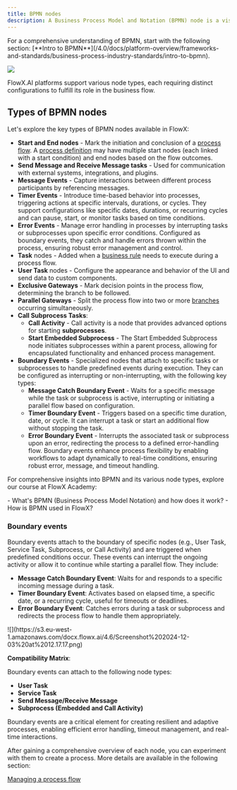 ```yaml
---
title: BPMN nodes
description: A Business Process Model and Notation (BPMN) node is a visual representation of a point in your process. Nodes are added at specific process points to denote the entrance or transition of a record within the process.
---
```


<Tip>
For a comprehensive understanding of BPMN, start with the following section:
[**Intro to BPMN**](/4.0/docs/platform-overview/frameworks-and-standards/business-process-industry-standards/intro-to-bpmn).
</Tip>


![](https://s3.eu-west-1.amazonaws.com/docx.flowx.ai/release40/BPMN%20nodes.png)


FlowX.AI platforms support various node types, each requiring distinct configurations to fulfill its role in the business flow.

## Types of BPMN nodes

Let's explore the key types of BPMN nodes available in FlowX:

+ **Start and End nodes** - Mark the initiation and conclusion of a [process flow](../../platform-overview/frameworks-and-standards/business-process-industry-standards/intro-to-bpmn). A [process definition](../process/process-definition) may have multiple start nodes (each linked with a start condition) and end nodes based on the flow outcomes.
+ **Send Message and Receive Message tasks** - Used for communication with external systems, integrations, and plugins.
+ **Message Events** - Capture interactions between different process participants by referencing messages.
+ **Timer Events** - Introduce time-based behavior into processes, triggering actions at specific intervals, durations, or cycles. They support configurations like specific dates, durations, or recurring cycles and can pause, start, or monitor tasks based on time conditions.
+ **Error Events** -  Manage error handling in processes by interrupting tasks or subprocesses upon specific error conditions. Configured as boundary events, they catch and handle errors thrown within the process, ensuring robust error management and control.
+ **Task** nodes - Added when a [business rule](../actions/business-rule-action/business-rule-action) needs to execute during a process flow.
+ **User Task** nodes - Configure the appearance and behavior of the UI and send data to custom components.
+ **Exclusive Gateways** - Mark decision points in the process flow, determining the branch to be followed.
+ **Parallel Gateways** - Split the process flow into two or more [branches](../../flowx-designer/managing-a-process-flow/adding-more-flow-branches) occurring simultaneously.
+ **Call Subprocess Tasks**:
    + **Call Activity** - Call activity is a node that provides advanced options for starting **subprocesses**.
    + **Start Embedded Subprocess** - The Start Embedded Subprocess node initiates subprocesses within a parent process, allowing for encapsulated functionality and enhanced process management.
+ **Boundary Events** - Specialized nodes that attach to specific tasks or subprocesses to handle predefined events during execution. They can be configured as interrupting or non-interrupting, with the following key types:
    + **Message Catch Boundary Event** -  Waits for a specific message while the task or subprocess is active, interrupting or initiating a parallel flow based on configuration.
    + **Timer Boundary Event** -  Triggers based on a specific time duration, date, or cycle. It can interrupt a task or start an additional flow without stopping the task.
    + **Error Boundary Event** - Interrupts the associated task or subprocess upon an error, redirecting the process to a defined error-handling flow. Boundary events enhance process flexibility by enabling workflows to adapt dynamically to real-time conditions, ensuring robust error, message, and timeout handling.

For comprehensive insights into BPMN and its various node types, explore our course at FlowX Academy:

<Card title ="BPMN 101" href="https://academy.flowx.ai/explore/bpmn-101" icon ="school">
- What's BPMN (Business Process Model Notation) and how does it work?
- How is BPMN used in FlowX?
</Card>

### Boundary events

Boundary events attach to the boundary of specific nodes (e.g., User Task, Service Task, Subprocess, or Call Activity) and are triggered when predefined conditions occur. These events can interrupt the ongoing activity or allow it to continue while starting a parallel flow. They include:

- **Message Catch Boundary Event**: Waits for and responds to a specific incoming message during a task.
- **Timer Boundary Event**: Activates based on elapsed time, a specific date, or a recurring cycle, useful for timeouts or deadlines.
- **Error Boundary Event**: Catches errors during a task or subprocess and redirects the process flow to handle them appropriately.

<Frame>
![](https://s3.eu-west-1.amazonaws.com/docx.flowx.ai/4.6/Screenshot%202024-12-03%20at%2012.17.17.png)
</Frame>

**Compatibility Matrix**:

Boundary events can attach to the following node types:

- **User Task**
- **Service Task**
- **Send Message/Receive Message**
- **Subprocess (Embedded and Call Activity)**


Boundary events are a critical element for creating resilient and adaptive processes, enabling efficient error handling, timeout management, and real-time interactions.


After gaining a comprehensive overview of each node, you can experiment with them to create a process. More details are available in the following section:

[Managing a process flow](../../flowx-designer/managing-a-process-flow/)
